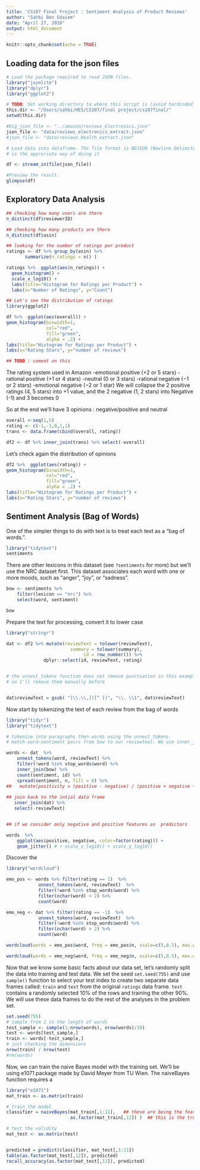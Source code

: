 ```yaml
---
title: 'CS107 Final Froject : Sentiment Analysis of Product Reviews'
author: "Sahbi Ben Gdaiem"
date: "April 27, 2016"
output: html_document
---
```


```r
knitr::opts_chunk$set(echo = TRUE)
```


## Loading data for the json files 

```r

# Load the package required to read JSON files.
library("jsonlite")
library("dplyr")
library("ggplot2")

# TODO: Set working directory to where this script is (avoid hardcoded paths)
this.dir <- "/Users/sahbi/HES/CS107/final project/cs107final/"
setwd(this.dir)

#big_json_file <- "../amazon/reviews_Electronics.json"
json_file <- "data/reviews_electronics_extract.json"
#json_file <- "data/reviews_Health_extract.json"

# Load data into dataframe. The file format is NDJSON (Newline Delimited JSON), So stream_in
# is the approriate way of doing it 

df <- stream_in(file(json_file))

#Preview the result.
glimpse(df)
```

## Exploratory Data Analysis

```r
## checking how many users are there 
n_distinct(df$reviewerID)

## checking how many products are there
n_distinct(df$asin)

## looking for the number of ratings per product
ratings <- df %>% group_by(asin) %>%
       summarize(n_ratings = n() )

ratings %>%  ggplot(aes(n_ratings)) + 
  geom_histogram() + 
  scale_x_log10() +
  labs(title="Histogram for Ratings per Product") +
  labs(x="Number of Ratings", y="Count") 

## Let's see the distribution of ratings 
library(ggplot2)

df %>%  ggplot(aes(overall)) + 
geom_histogram(binwidth=1,
               col="red", 
               fill="green",
               alpha = .2) + 
labs(title="Histogram for Ratings per Product") +
labs(x="Rating Stars", y="number of reviews") 

## TODO : coment on this

```


The rating system used in Amazon 
-emotional positive (+2 or 5 stars)
-rational positive (+1 or 4 stars)
-neutral (0 or 3 stars)
-rational negative (−1 or 2 stars)
-emotional negative (−2 or 1 star)
We will collapse the 2 positive ratings (4, 5 stars) into +1 value, and the 2 negative (1, 2 stars) into Negative (-1)  and 3 becomes 0

So at the end we'll have 3 opinions : negative/positive and neutral

```r
overall <-seq(1,5)
rating <- c(-1,-1,0,1,1)
trans <- data.frame(cbind(overall, rating))

df2 <- df %>% inner_join(trans) %>% select(-overall)

```


Let's check again the distribution of opinions

```r
df2 %>%  ggplot(aes(rating)) + 
geom_histogram(binwidth=1,
               col="red", 
               fill="green",
               alpha = .2) + 
labs(title="Histogram for Ratings per Product") +
labs(x="Rating Stars", y="number of reviews") 

```




## Sentiment Analysis (Bag of Words)

One of the simpler things to do with text is to treat each text as a "bag of words.".

```r
library("tidytext")
sentiments
```

There are other lexicons in this dataset (see `?sentiments` for more) but we'll use the NRC dataset first. This dataset associates each word with one or more moods, such as "anger", "joy", or "sadness".

```r
bow <- sentiments %>%
    filter(lexicon == "nrc") %>%
    select(word, sentiment)

bow
```

Prepare the text for processing, convert it to lower case

```r
library("stringr")

dat <- df2 %>% mutate(reviewText = tolower(reviewText),
                        summary = tolower(summary),
                             id = row_number()) %>% 
              dplyr::select(id, reviewText, rating)


# the unnest_tokens function does not remove punctuation in this example "best.I" 
# so I'll remove them manually before


dat$reviewText = gsub( "[\\.\\,]([^ ])", "\\. \\1", dat$reviewText)

```


Now start by tokenizing the text of each review from the bag of words

```r
library("tidyr")
library("tidytext")

# tokenize into paragraphs then words using the unnest_tokens
# match word-sentiment pairs from bow to our reviewtext. We use inner_join function from dplyr.

words <- dat  %>%
    unnest_tokens(word, reviewText) %>%
    filter(!word %in% stop_words$word) %>%
    inner_join(bow) %>%
    count(sentiment, id) %>%
    spread(sentiment, n, fill = 0) %>%
##   mutate(positivity = (positive - negative) / (positive + negative + 1)) %>%
    
## join back to the intial data frame
   inner_join(dat) %>%
   select(-reviewText)


## if we consider only negative and positive features as  predictors

words  %>%
    ggplot(aes(positive, negative, color=factor(rating))) + 
    geom_jitter() # + scale_x_log10() + scale_y_log10()


```




Discover the 




```r
library("wordcloud")

emo_pos <- words %>% filter(rating == 1)  %>%
            unnest_tokens(word, reviewText)  %>%
            filter(!word %in% stop_words$word) %>%
            filter(nchar(word) > 2) %>%
            count(word) 

emo_neg <- dat %>% filter(rating == -1)  %>%
            unnest_tokens(word, reviewText)  %>%
            filter(!word %in% stop_words$word) %>%
            filter(nchar(word) > 2) %>%
            count(word) 

wordcloud(words = emo_pos$word, freq = emo_pos$n, scale=c(5,0.5), max.words=100, random.order=FALSE, rot.per=0.35, use.r.layout=FALSE, colors=brewer.pal(8, "Dark2"))

wordcloud(words = emo_neg$word, freq = emo_neg$n, scale=c(5,0.5), max.words=100, random.order=FALSE, rot.per=0.35, use.r.layout=FALSE, colors=brewer.pal(8, "Dark2"))

```










Now that we know some basic facts about our data set, 
let's randomly split the data into training and test data. 
We set the seed `set.seed(755)` and use `sample()` function to select 
your test index to create two separate data frames
called: `train` and `test` from the original `ratings` data frame. 
 `test` contains a randomly selected 10% of the rows and training the other 90%. We will 
use these data frames to do the rest of the analyses in the problem set.


```r

set.seed(755)
# sample from 1 to the length of words
test_sample <- sample(1:nrow(words), nrow(words)/10) 
test <- words[test_sample,]
train <- words[-test_sample,]
# just checking the dimensions
nrow(train) / nrow(test)
#rm(words)
```


Now, we can train the naive Bayes model with the training set. We'll be using e1071 package made by David Meyer from TU Wien.
The naiveBayes function requires a 

```r
library("e1071")
mat_train <- as.matrix(train)

# train the model
classifier = naiveBayes(mat_train[,1:11],   ## these are being the features
                        as.factor(mat_train[,12]) )  ## this is the truth y

# test the validity
mat_test <- as.matrix(test)


predicted = predict(classifier, mat_test[,1:11])
table(as.factor(mat_test[,12]), predicted)
recall_accuracy(as.factor(mat_test[,12]), predicted)

```

